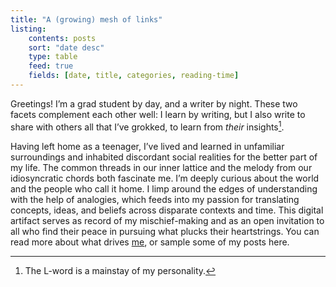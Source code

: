 ```yaml
---
title: "A (growing) mesh of links"
listing:
    contents: posts
    sort: "date desc"
    type: table
    feed: true
    fields: [date, title, categories, reading-time]
---
```


Greetings! I'm a grad student by day, and a writer by night. These two facets complement each other well: I learn by writing, but I also write to share with others all that I've grokked, to learn from _their_ insights^[The L-word is a mainstay of my personality.].

Having left home as a teenager, I've lived and learned in unfamiliar surroundings and inhabited discordant social realities for the better part of my life. The common threads in our inner lattice and the melody from our idiosyncratic chords both fascinate me. I'm deeply curious about the world and the people who call it home. I limp around the edges of understanding with the help of analogies, which feeds into my passion for translating concepts, ideas, and beliefs across disparate contexts and time. This digital artifact serves as record of my mischief-making and as an open invitation to all who find their peace in pursuing what plucks their heartstrings. You can read more about what drives [me](about.qmd), or sample some of my posts here.


